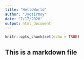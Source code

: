 ```yaml
---
title: "HelloWorld"
author: "Jyotirmoy"
date: "7/17/2020"
output: html_document
---
```


```r
knitr::opts_chunk$set(echo = TRUE)
```

## This is a markdown file

